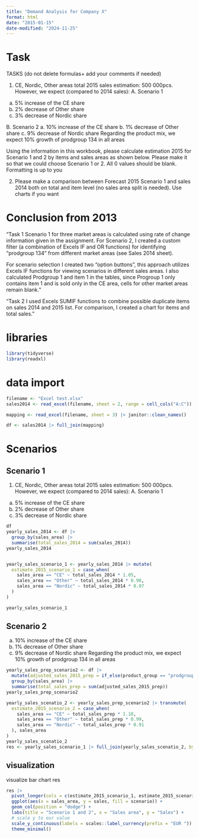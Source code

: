 ```yaml
---
title: "Demand Analysis for Company X"
format: html
date: "2015-01-15"
date-modified: "2024-11-25"
---
```


# Task

TASKS (do not delete formulas+ add your comments if needed)

1. CE, Nordic, Other areas total 2015 sales estimation: 500 000pcs. However, we expect (compared to 2014 sales):
A. Scenario 1
a. 5% increase of the CE share 
b. 2% decrease of Other share
c. 3% decrease of Nordic share

B. Scenario 2
a. 10% increase of the CE share
b. 1% decrease of Other share
c.  9% decrease of Nordic share
Regarding the product mix, we expect 10% growth of prodgroup 134 in all areas

Using the information in this workbook, please calculate estimation 2015 for Scenario 1 and 2 by items and sales areas as shown below. Please make it so that we could choose Scenario 1 or 2. All 0 values should be blank. Formatting is up to you

2. Please make a comparison between Forecast 2015 Scenario 1 and sales 2014 both on total and item level (no sales area split is needed). Use charts if you want


# Conclusion from 2013

"Task 1
Scenario 1 for three market areas is calculated using rate of change information given in the assignment. For Scenario 2, I created a custom filter (a combination of Excels IF and OR functions) for identifying “prodgroup 134” from different market areas (see Sales 2014 sheet). 

For scenario selection I created two “option buttons”, this approach utilizes Excels IF functions for viewing scenarios in different sales areas. I also calculated Prodgroup 1 and item 1 in the tables, since Progroup 1 only contains item 1 and is sold only in the CE area, cells for other market areas remain blank."

"Task 2
I used Excels SUMIF functions to combine possible duplicate items on sales 2014 and 2015 list. For comparison, I created a chart for items and total sales.
"

# libraries

```r
library(tidyverse)
library(readxl)
```


# data import

```r
filename <- "Excel test.xlsx"
sales2014 <- read_excel(filename, sheet = 2, range = cell_cols("A:C")) |> janitor::clean_names()

mapping <- read_excel(filename, sheet = 3) |> janitor::clean_names()
```



```r
df <- sales2014 |> full_join(mapping)
```


# Scenarios

## Scenario 1

1. CE, Nordic, Other areas total 2015 sales estimation: 500 000pcs. However, we expect (compared to 2014 sales):
A. Scenario 1
a. 5% increase of the CE share 
b. 2% decrease of Other share
c. 3% decrease of Nordic share


```r
df
yearly_sales_2014 <- df |>
  group_by(sales_area) |>
  summarise(total_sales_2014 = sum(sales_2014))
yearly_sales_2014


yearly_sales_scenario_1 <- yearly_sales_2014 |> mutate(
  estimate_2015_scenario_1 = case_when(
    sales_area == "CE" ~ total_sales_2014 * 1.05,
    sales_area == "Other" ~ total_sales_2014 * 0.98,
    sales_area == "Nordic" ~ total_sales_2014 * 0.97
  )
)

yearly_sales_scenario_1
```


## Scenario 2

a. 10% increase of the CE share
b. 1% decrease of Other share
c.  9% decrease of Nordic share
Regarding the product mix, we expect 10% growth of prodgroup 134 in all areas


```r
yearly_sales_prep_scenario2 <- df |>
  mutate(adjusted_sales_2015_prep = if_else(product_group == "prodgroup 134", sales_2014 * 1.10, sales_2014)) |>
  group_by(sales_area) |>
  summarise(total_sales_prep = sum(adjusted_sales_2015_prep))
yearly_sales_prep_scenario2

yearly_sales_scenatio_2 <- yearly_sales_prep_scenario2 |> transmute(
  estimate_2015_scenario_2 = case_when(
    sales_area == "CE" ~ total_sales_prep * 1.10,
    sales_area == "Other" ~ total_sales_prep * 0.99,
    sales_area == "Nordic" ~ total_sales_prep * 0.91
  ), sales_area
)
yearly_sales_scenatio_2
res <- yearly_sales_scenario_1 |> full_join(yearly_sales_scenatio_2, by = join_by("sales_area"))
```

## visualization
visualize bar chart res
```r
res |>
  pivot_longer(cols = c(estimate_2015_scenario_1, estimate_2015_scenario_2), names_to = "scenario", values_to = "sales") |>
  ggplot(aes(x = sales_area, y = sales, fill = scenario)) +
  geom_col(position = "dodge") +
  labs(title = "Scenario 1 and 2", x = "Sales area", y = "Sales") +
  # scale y to eur value
  scale_y_continuous(labels = scales::label_currency(prefix = "EUR ")) +
  theme_minimal()
```
